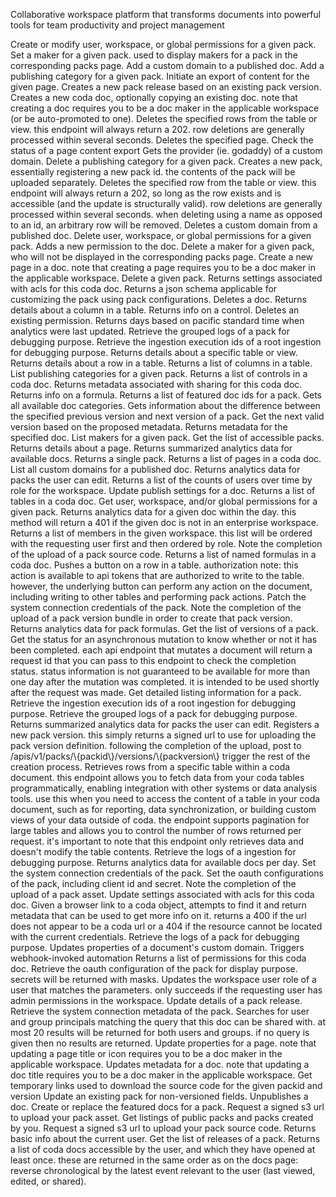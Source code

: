 Collaborative workspace platform that transforms documents into powerful tools for team productivity and project management

<Accordion title="Add a permission for pack">
Create or modify user, workspace, or global permissions for a given pack.
</Accordion>

<Accordion title="Add a maker for pack">
Set a maker for a given pack. used to display makers for a pack in the corresponding packs page.
</Accordion>

<Accordion title="Add custom domain">
Add a custom domain to a published doc.
</Accordion>

<Accordion title="Add a category for pack">
Add a publishing category for a given pack.
</Accordion>

<Accordion title="Begin content export">
Initiate an export of content for the given page.
</Accordion>

<Accordion title="Create a new pack release">
Creates a new pack release based on an existing pack version.
</Accordion>

<Accordion title="Create doc">
Creates a new coda doc, optionally copying an existing doc. note that creating a doc requires you to be a doc maker in the applicable workspace (or be auto-promoted to one).
</Accordion>

<Accordion title="Delete multiple rows">
Deletes the specified rows from the table or view. this endpoint will always return a 202. row deletions are generally processed within several seconds.
</Accordion>

<Accordion title="Delete a page">
Deletes the specified page.
</Accordion>

<Accordion title="Content export status">
Check the status of a page content export
</Accordion>

<Accordion title="Gets custom doc domains providers">
Gets the provider (ie. godaddy) of a custom domain.
</Accordion>

<Accordion title="Delete a category for pack">
Delete a publishing category for a given pack.
</Accordion>

<Accordion title="Create pack">
Creates a new pack, essentially registering a new pack id. the contents of the pack will be uploaded separately.
</Accordion>

<Accordion title="Delete row">
Deletes the specified row from the table or view. this endpoint will always return a 202, so long as the row exists and is accessible (and the update is structurally valid). row deletions are generally processed within several seconds. when deleting using a name as opposed to an id, an arbitrary row will be removed.
</Accordion>

<Accordion title="Deletes a custom domain">
Deletes a custom domain from a published doc.
</Accordion>

<Accordion title="Delete a permission for pack">
Delete user, workspace, or global permissions for a given pack.
</Accordion>

<Accordion title="Add permission">
Adds a new permission to the doc.
</Accordion>

<Accordion title="Delete a maker for pack">
Delete a maker for a given pack, who will not be displayed in the corresponding packs page.
</Accordion>

<Accordion title="Create a page">
Create a new page in a doc. note that creating a page requires you to be a doc maker in the applicable workspace.
</Accordion>

<Accordion title="Delete pack">
Delete a given pack.
</Accordion>

<Accordion title="Get acl settings">
Returns settings associated with acls for this coda doc.
</Accordion>

<Accordion title="Gets the json schema for pack configuration">
Returns a json schema applicable for customizing the pack using pack configurations.
</Accordion>

<Accordion title="Delete doc">
Deletes a doc.
</Accordion>

<Accordion title="Get a column">
Returns details about a column in a table.
</Accordion>

<Accordion title="Get a control">
Returns info on a control.
</Accordion>

<Accordion title="Delete permission">
Deletes an existing permission.
</Accordion>

<Accordion title="Get analytics last updated day">
Returns days based on pacific standard time when analytics were last updated.
</Accordion>

<Accordion title="Fetch grouped logs by pack org root ingestion id">
Retrieve the grouped logs of a pack for debugging purpose.
</Accordion>

<Accordion title="Fetch ingestion executions for pack">
Retrieve the ingestion execution ids of a root ingestion for debugging purpose.
</Accordion>

<Accordion title="Get a table">
Returns details about a specific table or view.
</Accordion>

<Accordion title="Get a row">
Returns details about a row in a table.
</Accordion>

<Accordion title="List columns">
Returns a list of columns in a table.
</Accordion>

<Accordion title="List categories for pack">
List publishing categories for a given pack.
</Accordion>

<Accordion title="List controls">
Returns a list of controls in a coda doc.
</Accordion>

<Accordion title="Get sharing metadata">
Returns metadata associated with sharing for this coda doc.
</Accordion>

<Accordion title="Get a formula">
Returns info on a formula.
</Accordion>

<Accordion title="List featured docs for a pack">
Returns a list of featured doc ids for a pack.
</Accordion>

<Accordion title="Get doc categories">
Gets all available doc categories.
</Accordion>

<Accordion title="Get the difference between two pack versions">
Gets information about the difference between the specified previous version and next version of a pack.
</Accordion>

<Accordion title="Get the next valid version for a pack">
Get the next valid version based on the proposed metadata.
</Accordion>

<Accordion title="Get info about a doc">
Returns metadata for the specified doc.
</Accordion>

<Accordion title="List makers for pack">
List makers for a given pack.
</Accordion>

<Accordion title="List packs">
Get the list of accessible packs.
</Accordion>

<Accordion title="Get a page">
Returns details about a page.
</Accordion>

<Accordion title="Get doc analytics summary">
Returns summarized analytics data for available docs.
</Accordion>

<Accordion title="Get a single pack">
Returns a single pack.
</Accordion>

<Accordion title="List pages">
Returns a list of pages in a coda doc.
</Accordion>

<Accordion title="List custom doc domains">
List all custom domains for a published doc.
</Accordion>

<Accordion title="List pack analytics">
Returns analytics data for packs the user can edit.
</Accordion>

<Accordion title="List workspace roles">
Returns a list of the counts of users over time by role for the workspace.
</Accordion>

<Accordion title="Publish doc">
Update publish settings for a doc.
</Accordion>

<Accordion title="List tables">
Returns a list of tables in a coda doc.
</Accordion>

<Accordion title="List permissions for a pack">
Get user, workspace, and/or global permissions for a given pack.
</Accordion>

<Accordion title="List page analytics">
Returns analytics data for a given doc within the day. this method will return a 401 if the given doc is not in an enterprise workspace.
</Accordion>

<Accordion title="List workspace users">
Returns a list of members in the given workspace. this list will be ordered with the requesting user first and then ordered by role.
</Accordion>

<Accordion title="Pack source code upload complete">
Note the completion of the upload of a pack source code.
</Accordion>

<Accordion title="List formulas">
Returns a list of named formulas in a coda doc.
</Accordion>

<Accordion title="Push a button">
Pushes a button on a row in a table. authorization note: this action is available to api tokens that are authorized to write to the table. however, the underlying button can perform any action on the document, including writing to other tables and performing pack actions.
</Accordion>

<Accordion title="Patch the system connection credentials of the pack">
Patch the system connection credentials of the pack.
</Accordion>

<Accordion title="Pack version upload complete">
Note the completion of the upload of a pack version bundle in order to create that pack version.
</Accordion>

<Accordion title="List pack formula analytics">
Returns analytics data for pack formulas.
</Accordion>

<Accordion title="List the versions for a pack">
Get the list of versions of a pack.
</Accordion>

<Accordion title="Get mutation status">
Get the status for an asynchronous mutation to know whether or not it has been completed. each api endpoint that mutates a document will return a request id that you can pass to this endpoint to check the completion status. status information is not guaranteed to be available for more than one day after the mutation was completed. it is intended to be used shortly after the request was made.
</Accordion>

<Accordion title="Get detailed listing information for a pack">
Get detailed listing information for a pack.
</Accordion>

<Accordion title="Retrieve the information for a specific log">
Retrieve the ingestion execution ids of a root ingestion for debugging purpose.
</Accordion>

<Accordion title="Retrieve the grouped logs of a pack">
Retrieve the grouped logs of a pack for debugging purpose.
</Accordion>

<Accordion title="Get pack analytics summary">
Returns summarized analytics data for packs the user can edit.
</Accordion>

<Accordion title="Register pack version">
Registers a new pack version. this simply returns a signed url to use for uploading the pack version definition. following the completion of the upload, post to /apis/v1/packs/\{packid\}/versions/\{packversion\} trigger the rest of the creation process.
</Accordion>

<Accordion title="List table rows">
Retrieves rows from a specific table within a coda document. this endpoint allows you to fetch data from your coda tables programmatically, enabling integration with other systems or data analysis tools. use this when you need to access the content of a table in your coda document, such as for reporting, data synchronization, or building custom views of your data outside of coda. the endpoint supports pagination for large tables and allows you to control the number of rows returned per request. it's important to note that this endpoint only retrieves data and doesn't modify the table contents.
</Accordion>

<Accordion title="Retrieve the logs of a ingestion">
Retrieve the logs of a ingestion for debugging purpose.
</Accordion>

<Accordion title="List doc analytics">
Returns analytics data for available docs per day.
</Accordion>

<Accordion title="Set the system connection credentials of the pack">
Set the system connection credentials of the pack.
</Accordion>

<Accordion title="Set the oauth configurations of the pack">
Set the oauth configurations of the pack, including client id and secret.
</Accordion>

<Accordion title="Pack asset upload complete">
Note the completion of the upload of a pack asset.
</Accordion>

<Accordion title="Update acl settings">
Update settings associated with acls for this coda doc.
</Accordion>

<Accordion title="Resolve browser link">
Given a browser link to a coda object, attempts to find it and return metadata that can be used to get more info on it. returns a 400 if the url does not appear to be a coda url or a 404 if the resource cannot be located with the current credentials.
</Accordion>

<Accordion title="Retrieve the logs of a pack">
Retrieve the logs of a pack for debugging purpose.
</Accordion>

<Accordion title="Updates a custom domain">
Updates properties of a document's custom domain.
</Accordion>

<Accordion title="Trigger automation">
Triggers webhook-invoked automation
</Accordion>

<Accordion title="List permissions">
Returns a list of permissions for this coda doc.
</Accordion>

<Accordion title="Retrieve the oauth configuration of the pack">
Retrieve the oauth configuration of the pack for display purpose. secrets will be returned with masks.
</Accordion>

<Accordion title="Updates user role">
Updates the workspace user role of a user that matches the parameters. only succeeds if the requesting user has admin permissions in the workspace.
</Accordion>

<Accordion title="Update an existing pack release">
Update details of a pack release.
</Accordion>

<Accordion title="Retrieve the system connection metadata of the pack">
Retrieve the system connection metadata of the pack.
</Accordion>

<Accordion title="Search principals">
Searches for user and group principals matching the query that this doc can be shared with. at most 20 results will be returned for both users and groups. if no query is given then no results are returned.
</Accordion>

<Accordion title="Update a page">
Update properties for a page. note that updating a page title or icon requires you to be a doc maker in the applicable workspace.
</Accordion>

<Accordion title="Update doc">
Updates metadata for a doc. note that updating a doc title requires you to be a doc maker in the applicable workspace.
</Accordion>

<Accordion title="Get the source code for a pack version">
Get temporary links used to download the source code for the given packid and version
</Accordion>

<Accordion title="Update pack">
Update an existing pack for non-versioned fields.
</Accordion>

<Accordion title="Unpublish doc">
Unpublishes a doc.
</Accordion>

<Accordion title="Update featured docs for a pack">
Create or replace the featured docs for a pack.
</Accordion>

<Accordion title="Upload a pack asset">
Request a signed s3 url to upload your pack asset.
</Accordion>

<Accordion title="List the pack listings accessible to a user">
Get listings of public packs and packs created by you.
</Accordion>

<Accordion title="Upload pack source code">
Request a signed s3 url to upload your pack source code.
</Accordion>

<Accordion title="Get user info">
Returns basic info about the current user.
</Accordion>

<Accordion title="List the releases for a pack">
Get the list of releases of a pack.
</Accordion>

<Accordion title="List available docs">
Returns a list of coda docs accessible by the user, and which they have opened at least once. these are returned in the same order as on the docs page: reverse chronological by the latest event relevant to the user (last viewed, edited, or shared).
</Accordion>

